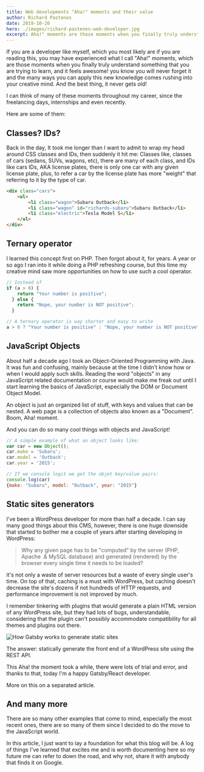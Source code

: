 ```yaml
---
title: Web developments "Aha!" moments and their value
author: Richard Pastenes
date: 2019-10-26
hero: ./images/richard-pastenes-web-developer.jpg
excerpt: Aha!" moments are those moments when you finally truly understand something that you are trying to learn, and it feels awesome! you know you will never forget. And the best thing, it never gets old!
---
```


If you are a developer like myself, which you most likely are if you are reading this, you may have experienced what I call "Aha!" moments, which are those moments when you finally truly understand something that you are trying to learn, and it feels awesome! you know you will never forget it and the many ways you can apply this new knowledge comes rushing into your creative mind. And the best thing, it never gets old!

I can think of many of these moments throughout my career, since the freelancing days, internships and even recently.

Here are some of them:

## Classes? IDs?

Back in the day, It took me longer than I want to admit to wrap my head around CSS classes and IDs, then suddenly it hit me: Classes like, classes of cars (sedans, SUVs, wagons, etc), there are many of each class, and IDs like cars IDs, AKA license plates, there is only one car with any given license plate, plus, to refer a car by the license plate has more "weight" that referring to it by the type of car.

```html
<div class="cars">
    <ul>
        <li class="wagon">Subaru Outback</li>
        <li class="wagon" id="richards-subaru">Subaru Outback</li>
        <li class="electric">Tesla Model S</li>
    </ul>
</div>
```

## Ternary operator

I learned this concept first on PHP. Then forgot about it, for years. A year or so ago I ran into it while doing a PHP refreshing course, but this time my creative mind saw more opportunities on how to use such a cool operator.

```javascript
// Instead of
if (a > 0) {
    return "Your number is positive";
  } else {
    return "Nope, your number is NOT positive";
  }

// A ternary operator is way shorter and easy to write
a > 0 ? "Your number is positive" : "Nope, your number is NOT positive");
```

## JavaScript Objects

About half a decade ago I took an Object-Oriented Programming with Java. It was fun and confusing, mainly because at the time I didn't know how or when I would apply such skills. Reading the word "objects" in any JavaScript related documentation or course would make me freak out until I start learning the basics of JavaScript, especially the DOM or Document Object Model.

An object is just an organized list of stuff, with keys and values that can be nested. A web page is a collection of objects also known as a "Document". Boom, Aha! moment.

And you can do so many cool things with objects and JavaScript!

```javascript
// A simple example of what an object looks like:
var car = new Object();
car.make = 'Subaru';
car.model = 'Outback';
car.year = '2015';

// If we console logit we get the objet key/value pairs:
console.log(car)
{make: "Subaru", model: "Outback", year: "2015"}
```

## Static sites generators

I've been a WordPress developer for more than half a decade. I can say many good things about this CMS, however, there is one huge downside that started to bother me a couple of years after starting developing in WordPress:

> Why any given page has to be "computed" by the server (PHP, Apache .& MySQL database) and generated (rendered) by the browser every single time it needs to be loaded?

it's not only a waste of server resources but a waste of every single user's time. On top of that, caching is a must with WordPress, but caching doesn't decrease the site's dozens if not hundreds of HTTP requests, and performance improvement is not improved by much.

I remember tinkering with plugins that would generate a plain HTML version of any WordPress site, but they had lots of bugs, understandable, considering that the plugin can't possibly accommodate compatibility for all themes and plugins out there.

<div className="Image__Small">
    <img
        src="./images/static-site-generator.png"
        title="Gatsby as a static site generator"
        alt="How Gatsby works to generate static sites"
    />
</div>

The answer: statically generate the front end of a WordPress site using the REST API.

This Aha! the moment took a while, there were lots of trial and error, and thanks to that, today I'm a happy Gatsby/React developer.

More on this on a separated article.

## And many more

There are so many other examples that come to mind, especially the most recent ones, there are so many of them since I decided to do the move to the JavaScript world.

In this article, I just want to lay a foundation for what this blog will be. A log of things I've learned that excites me and is worth documenting here so my future me can refer to down the road, and why not, share it with anybody that finds it on Google.
